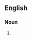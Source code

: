 {{also|Stracciatellas}}

==English==

===Noun===
{{head|en|noun form}}

# {{plural of|stracciatella|lang=en}}